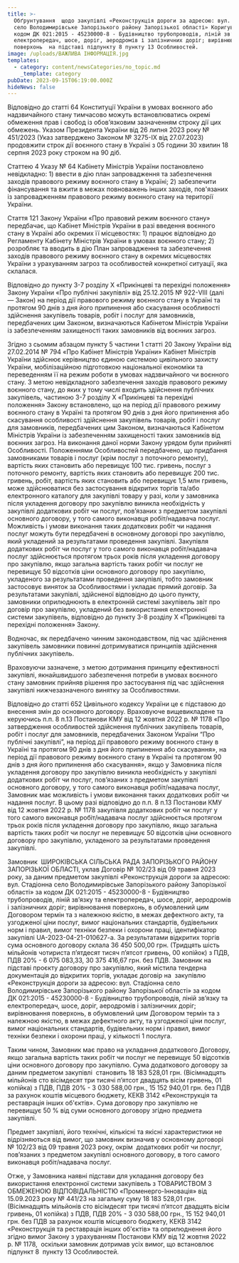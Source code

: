 ```yaml
---
title: >-
  Обґрунтування  щодо закупівлі «Реконструкція дороги за адресою: вул. Стадіонна
  село Володимирівське Запорізького району Запорізької області» Коригування за
  кодом ДК 021:2015 - 45230000-8 - Будівництво трубопроводів, ліній зв’язку та
  електропередач, шосе, доріг, аеродромів і залізничних доріг; вирівнювання
  поверхонь  на підставі підпункту 8 пункту 13 Особливостей.
image: /uploads/ВАЖЛИВА ІНФОРМАЦІЯ.jpg
templates:
  - category: content/newsCategories/no_topic.md
    _template: category
pubDate: 2023-09-15T06:19:00.000Z
hideNews: false
---
```


Відповідно до статті 64 Конституції України в умовах воєнного або надзвичайного стану тимчасово можуть встановлюватись окремі обмеження прав і свобод із обов’язковим зазначенням строку дії цих обмежень. Указом Президента України від 26 липня 2023 року № 451/2023 (Указ затверджено Законом № 3275-IX від 27.07.2023) продовжити строк дії воєнного стану в Україні з 05 години 30 хвилин 18 серпня 2023 року строком на 90 діб.

Статтею 4 Указу № 64 Кабінету Міністрів України постановлено невідкладно: 1) ввести в дію план запровадження та забезпечення заходів правового режиму воєнного стану в Україні; 2) забезпечити фінансування та вжити в межах повноважень інших заходів, пов'язаних із запровадженням правового режиму воєнного стану на території України. 

Стаття 121 Закону України «Про правовий режим воєнного стану» передбачає, що Кабінет Міністрів України в разі введення воєнного стану в Україні або окремих її місцевостях: 1) працює відповідно до Регламенту Кабінету Міністрів України в умовах воєнного стану; 2) розробляє та вводить в дію План запровадження та забезпечення заходів правового режиму воєнного стану в окремих місцевостях України з урахуванням загроз та особливостей конкретної ситуації, яка склалася. 

Відповідно до пункту 3-7 розділу X «Прикінцеві та перехідні положення» Закону України «Про публічні закупівлі» від 25.12.2015 № 922-VIII (далі — Закон) на період дії правового режиму воєнного стану в Україні та протягом 90 днів з дня його припинення або скасування особливості здійснення закупівель товарів, робіт і послуг для замовників, передбачених цим Законом, визначаються Кабінетом Міністрів України із забезпеченням захищеності таких замовників від воєнних загроз.

Згідно з сьомим абзацом пункту 5 частини 1 статті 20 Закону України від 27.02.2014 № 794 «Про Кабінет Міністрів України» Кабінет Міністрів України здійснює керівництво єдиною системою цивільного захисту України, мобілізаційною підготовкою національної економіки та переведенням її на режим роботи в умовах надзвичайного чи воєнного стану. З метою невідкладного забезпечення заходів правового режиму воєнного стану, до яких у тому числі входить здійснення публічних закупівель, частиною 3-7 розділу Х «Прикінцеві та перехідні положення» Закону встановлено, що на період дії правового режиму воєнного стану в Україні та протягом 90 днів з дня його припинення або скасування особливості здійснення закупівель товарів, робіт і послуг для замовників, передбачених цим Законом, визначаються Кабінетом Міністрів України із забезпеченням захищеності таких замовників від воєнних загроз. На виконання даної норми Закону урядом були прийняті Особливості. Положеннями Особливостей передбачено, що придбання замовниками товарів і послуг (крім послуг з поточного ремонту), вартість яких становить або перевищує 100 тис. гривень, послуг з поточного ремонту, вартість яких становить або перевищує 200 тис. гривень, робіт, вартість яких становить або перевищує 1,5 млн гривень, може здійснюватися без застосування відкритих торгів та/або електронного каталогу для закупівлі товару у разі, коли у замовника після укладення договору про закупівлю виникла необхідність у закупівлі додаткових робіт чи послуг, пов’язаних з предметом закупівлі основного договору, у того самого виконавця робіт/надавача послуг. Можливість і умови виконання таких додаткових робіт чи надання послуг можуть бути передбачені в основному договорі про закупівлю, який укладений за результатами проведення закупівлі. Закупівля додаткових робіт чи послуг у того самого виконавця робіт/надавача послуг здійснюється протягом трьох років після укладення договору про закупівлю, якщо загальна вартість таких робіт чи послуг не перевищує 50 відсотків ціни основного договору про закупівлю, укладеного за результатами проведення закупівлі, тобто замовник застосовує виняток за Особливостями і укладає прямий договір. За результатами закупівлі, здійсненої відповідно до цього пункту, замовники оприлюднюють в електронній системі закупівель звіт про договір про закупівлю, укладений без використання електронної системи закупівель, відповідно до пункту 3-8 розділу Х «Прикінцеві та перехідні положення» Закону.

&#x9;Водночас, як передбачено чинним законодавством, під час здійснення закупівель замовники повинні дотримуватися принципів здійснення публічних закупівель. 

&#x9;Враховуючи зазначене, з метою дотримання принципу ефективності закупівлі, якнайшвидшого забезпечення потреби в умовах воєнного стану замовник прийняв рішення про застосування під час здійснення закупівлі нижчезазначеного винятку за Особливостями.

Відповідно до статті 652 Цивільного кодексу України це є підставою до внесення змін до основного договору. Враховуюче вищевикладене та керуючись п.п. 8 п.13 Постанови КМУ від 12 жовтня 2022 р. № 1178 «Про затвердження особливостей здійснення публічних закупівель товарів, робіт і послуг для замовників, передбачених Законом України “Про публічні закупівлі”, на період дії правового режиму воєнного стану в Україні та протягом 90 днів з дня його припинення або скасування», на період дії правового режиму воєнного стану в Україні та протягом 90 днів з дня його припинення або скасування», якщо у Замовника після укладення договору про закупівлю виникла необхідність у закупівлі додаткових робіт чи послуг, пов’язаних з предметом закупівлі основного договору, у того самого виконавця робіт/надавача послуг, Замовник має можливість і умови виконання таких додаткових робіт чи надання послуг. В цьому разі відповідно до п.п. 8 п.13 Постанови КМУ від 12 жовтня 2022 р. № 1178 закупівля додаткових робіт чи послуг у того самого виконавця робіт/надавача послуг здійснюється протягом трьох років після укладення договору про закупівлю, якщо загальна вартість таких робіт чи послуг не перевищує 50 відсотків ціни основного договору про закупівлю, укладеного за результатами проведення закупівлі. 

&#x9;Замовник  ШИРОКІВСЬКА СІЛЬСЬКА РАДА ЗАПОРІЗЬКОГО РАЙОНУ ЗАПОРІЗЬКОЇ ОБЛАСТІ, уклав Договір № 102/23 від 09 травня 2023 року, за даним предметом закупівлі «Реконструкція дороги за адресою: вул. Стадіонна село Володимирівське Запорізького району Запорізької області» за кодом ДК 021:2015 - 45230000-8 - Будівництво трубопроводів, ліній зв’язку та електропередач, шосе, доріг, аеродромів і залізничних доріг; вирівнювання поверхонь, в обумовлений цим Договором термін та з належною якістю, в межах дефектного акту, та узгодженої ціни послуг, вимог національних стандартів, будівельних норм і правил, вимог техніки безпеки і охорони праці, ідентифікатор закупівлі UA-2023-04-21-010627-a. За результатами відкритих торгів сума основного договору склала 36 450 500,00 грн. (Тридцять шість мільйонів чотириста п’ятдесят тисяч п’ятсот гривень, 00 копійок) з ПДВ, ПДВ 20% - 6 075 083,33, 30 375 416,67 грн. без ПДВ. Замовник на підставі проєкту договору про закупівлю, який містила тендерна           документація до відкритих торгів, укладає договір на  закупівлю «Реконструкція дороги за адресою: вул. Стадіонна село Володимирівське Запорізького району Запорізької області» за кодом ДК 021:2015 - 45230000-8 - Будівництво трубопроводів, ліній зв’язку та електропередач, шосе, доріг, аеродромів і залізничних доріг; вирівнювання поверхонь, в обумовлений цим Договором термін та з належною якістю, в межах дефектного акту, та узгодженої ціни послуг, вимог національних стандартів, будівельних норм і правил, вимог техніки безпеки і охорони праці, у кількості 1 послуга.

&#x9;Таким чином, Замовник має право на укладання додаткового Договору, якщо загальна вартість таких робіт чи послуг не перевищує 50 відсотків ціни основного договору про закупівлю. Сума додаткового договору за даним предметом закупівлі  становить 18 183 528,01 грн. (Вісімнадцять мільйонів сто вісімдесят три тисячі п’ятсот двадцять вісім гривень, 01 копійка) з ПДВ, ПДВ 20% - 3 030 588,00 грн., 15 152 940,01 грн. без ПДВ за рахунок коштів місцевого бюджету, КЕКВ 3142 «Реконструкція та реставрація інших об'єктів». Сума договору про закупівлю не перевищує 50 % від суми основного договору згідно предмета закупівлі.

&#x9;Предмет закупівлі, його технічні, кількісні та якісні характеристики не відрізняються від вимог, що замовник визначив у основному договорі № 102/23 від 09 травня 2023 року, окрім  додаткових робіт чи послуг, пов’язаних з предметом закупівлі основного договору, в того самого виконавця робіт/надавача послуг.

&#x9;Отже, у Замовника наявні підстави для укладання договору без використання електронної системи закупівель з ТОВАРИСТВОМ З ОБМЕЖЕНОЮ ВІДПОВІДАЛЬНІСТЮ «Променерго-Інновація» від 15.09.2023 року № 441/23 на загальну суму 18 183 528,01 грн. (Вісімнадцять мільйонів сто вісімдесят три тисячі п’ятсот двадцять вісім гривень, 01 копійка) з ПДВ, ПДВ 20% - 3 030 588,00 грн., 15 152 940,01 грн. без ПДВ за рахунок коштів місцевого бюджету, КЕКВ 3142 «Реконструкція та реставрація інших об'єктів» та оприлюднення його згідно вимог Закону з урахуванням Постанови КМУ від 12 жовтня 2022 р. № 1178,  оскільки замовник дотримав усіх вимог, що встановлює підпункт 8  пункту 13 Особливостей.
